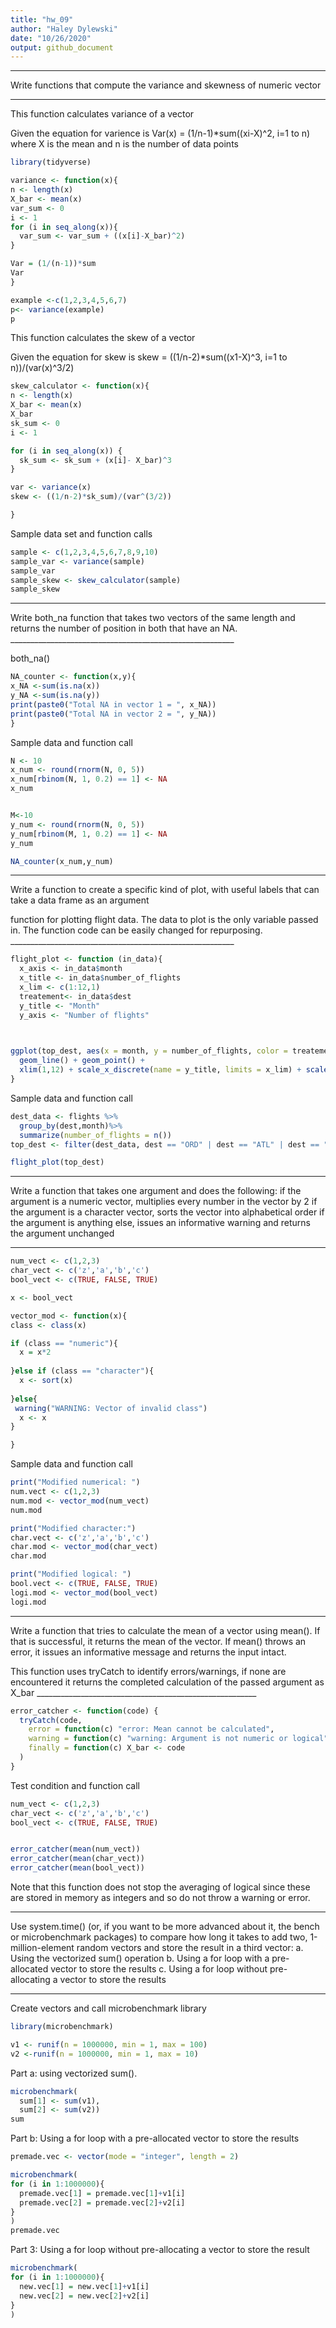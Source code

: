 ```yaml
---
title: "hw_09"
author: "Haley Dylewski"
date: "10/26/2020"
output: github_document
---
```



_________________________________________________________

Write functions that compute the variance and skewness of  numeric vector

_________________________________________________________

This function calculates variance of a vector

Given the equation for varience is
Var(x) = (1/n-1)*sum((xi-X)^2, i=1 to n)
where X is the mean and n is the number of data points
```r
library(tidyverse)

variance <- function(x){
n <- length(x)
X_bar <- mean(x)
var_sum <- 0
i <- 1
for (i in seq_along(x)){
  var_sum <- var_sum + ((x[i]-X_bar)^2)
}

Var = (1/(n-1))*sum
Var
}

example <-c(1,2,3,4,5,6,7)
p<- variance(example)
p
```

This function calculates the skew of a vector

Given the equation for skew is
skew = ((1/n-2)*sum((x1-X)^3, i=1 to n))/(var(x)^3/2)
```r
skew_calculator <- function(x){
n <- length(x)
X_bar <- mean(x)
X_bar
sk_sum <- 0
i <- 1

for (i in seq_along(x)) {
  sk_sum <- sk_sum + (x[i]- X_bar)^3
}

var <- variance(x)
skew <- ((1/n-2)*sk_sum)/(var^(3/2))

}
```

Sample data set and function calls

```r
sample <- c(1,2,3,4,5,6,7,8,9,10)
sample_var <- variance(sample)
sample_var
sample_skew <- skew_calculator(sample)
sample_skew

```

_______________________________________________________

Write both_na function that takes two vectors of the same length and returns the number of position in both that have an NA.
________________________________________________________

both_na()


```r
NA_counter <- function(x,y){
x_NA <-sum(is.na(x))
y_NA <-sum(is.na(y))
print(paste0("Total NA in vector 1 = ", x_NA))
print(paste0("Total NA in vector 2 = ", y_NA))
}

```
Sample data and function call


```r
N <- 10
x_num <- round(rnorm(N, 0, 5))
x_num[rbinom(N, 1, 0.2) == 1] <- NA 
x_num


M<-10
y_num <- round(rnorm(N, 0, 5))
y_num[rbinom(M, 1, 0.2) == 1] <- NA 
y_num

NA_counter(x_num,y_num)
```


________________________________________________________

Write a function to create a specific kind of plot, with useful labels that can take a data frame as an argument


function for plotting flight data. The data to plot is the only variable passed in. The function code can be easily changed for repurposing. 
________________________________________________________
```r
flight_plot <- function (in_data){
  x_axis <- in_data$month
  x_title <- in_data$number_of_flights
  x_lim <- c(1:12,1)
  treatement<- in_data$dest
  y_title <- "Month"
  y_axis <- "Number of flights"


  
ggplot(top_dest, aes(x = month, y = number_of_flights, color = treatement)) + 
  geom_line() + geom_point() + 
  xlim(1,12) + scale_x_discrete(name = y_title, limits = x_lim) + scale_y_continuous(name = y_axis, labels=waiver())
}


```
Sample data and function call
```r

dest_data <- flights %>%
  group_by(dest,month)%>%
  summarize(number_of_flights = n())
top_dest <- filter(dest_data, dest == "ORD" | dest == "ATL" | dest == "LAX")

flight_plot(top_dest)
```

_______________________________________________________

Write a function that takes one argument and does the following:
if the argument is a numeric vector, multiplies every number in the vector by 2
if the argument is a character vector, sorts the vector into alphabetical order
if the argument is anything else, issues an informative warning and returns the argument unchanged

_______________________________________________________


```r

num_vect <- c(1,2,3)
char_vect <- c('z','a','b','c')
bool_vect <- c(TRUE, FALSE, TRUE)

x <- bool_vect

vector_mod <- function(x){
class <- class(x)

if (class == "numeric"){
  x = x*2
  
}else if (class == "character"){
  x <- sort(x)
  
}else{
 warning("WARNING: Vector of invalid class")
  x <- x
}

}

```
Sample data and function call

```r

print("Modified numerical: ")
num.vect <- c(1,2,3)
num.mod <- vector_mod(num_vect)
num.mod

print("Modified character:")
char.vect <- c('z','a','b','c')
char.mod <- vector_mod(char_vect)
char.mod

print("Modified logical: ")
bool.vect <- c(TRUE, FALSE, TRUE)
logi.mod <- vector_mod(bool_vect)
logi.mod
```
_______________________________________________________

Write a function that tries to calculate the mean of a vector using mean(). If that is successful, it returns the mean of the vector. If mean() throws an error, it issues an informative message and returns the input intact.

This function uses tryCatch to identify errors/warnings, if none are encountered it returns the completed calculation of the passed argument as X_bar
_______________________________________________________

```r

error_catcher <- function(code) {
  tryCatch(code,
    error = function(c) "error: Mean cannot be calculated",
    warning = function(c) "warning: Argument is not numeric or logical",
    finally = function(c) X_bar <- code
  )
}
```

Test condition and function call

```r
num_vect <- c(1,2,3)
char_vect <- c('z','a','b','c')
bool_vect <- c(TRUE, FALSE, TRUE)


error_catcher(mean(num_vect))
error_catcher(mean(char_vect))
error_catcher(mean(bool_vect))
```
Note that this function does not stop the averaging of logical since these are stored in memory as integers and so do not throw a warning or error. 

_______________________________________________________

Use system.time() (or, if you want to be more advanced about it, the bench or microbenchmark packages) to compare how long it takes to add two, 1-million-element random vectors and store the result in a third vector: a. Using the vectorized sum() operation 
b. Using a for loop with a pre-allocated vector to store the results 
c. Using a for loop without pre-allocating a vector to store the results

_______________________________________________________

Create vectors and call microbenchmark library

```r
library(microbenchmark)

v1 <- runif(n = 1000000, min = 1, max = 100)
v2 <-runif(n = 1000000, min = 1, max = 10)


```


Part a: using vectorized sum().
```r
microbenchmark(
  sum[1] <- sum(v1),
  sum[2] <- sum(v2))
sum

```

Part b: Using a for loop with a pre-allocated vector to store the results 

```r
premade.vec <- vector(mode = "integer", length = 2)

microbenchmark(
for (i in 1:1000000){
  premade.vec[1] = premade.vec[1]+v1[i]
  premade.vec[2] = premade.vec[2]+v2[i]
}
)
premade.vec
```


Part 3: Using a for loop without pre-allocating a vector to store the result


```r

microbenchmark(
for (i in 1:1000000){
  new.vec[1] = new.vec[1]+v1[i]
  new.vec[2] = new.vec[2]+v2[i]
}
)

```





